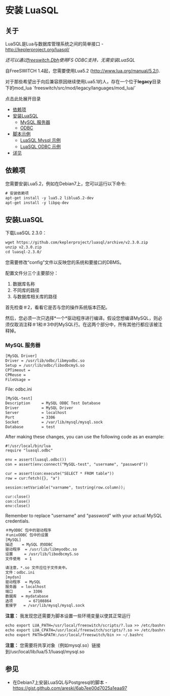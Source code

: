 # 安装 LuaSQL

## 关于

LuaSQL是Lua与数据库管理系统之间的简单接口 - <http://keplerproject.org/luasql/>

_还可以通过[freeswitch.Dbh](https://wiki.freeswitch.org/wiki/Lua%5Ffreeswitch%5Fdbh "Lua freeswitch dbh")使用FS ODBC支持，无需安装LuaSQL_

自FreeSWITCH 1.4起，您需要使用Lua5.2 (<http://www.lua.org/manual/5.2/>).

对于那些希望出于向后兼容原因继续使用Lua5.1的人，存在一个位于**legacy**目录下的mod\_lua \`freeswitch/src/mod/legacy/languages/mod\_lua/\`

点击此处展开目录

* [依赖项](#dependencies)
* [安装LuaSQL](#install-luasql)
   * [MySQL 服务器](#install-luasql)
   * [ODBC](#install-luasql)
* [脚本示例](#script-examples)
   * [LuaSQL Mysql 示例](#luasql-mysql-example)
   * [LuaSQL ODBC 示例](#luasql-odbc-example)
* [详见](#install-luasql)

## 依赖项

您需要安装Lua5.2，例如在Debian7上，您可以运行以下命令:

```xml
# 安装依赖项
apt-get install -y lua5.2 liblua5.2-dev
apt-get install -y libpq-dev
```

## 安装LuaSQL

下载LuaSQL 2.3.0：

```xml
wget https://github.com/keplerproject/luasql/archive/v2.3.0.zip
unzip v2.3.0.zip
cd luasql-2.3.0/
```

您需要修改“config”文件以反映您的系统和要接口的DBMS。

配置文件分三个主要部分：

1. 数据库名称
2. 不同库的路径
3. 与数据库相关库的路径

首先检查＃2，看看它是否与您的操作系统版本匹配。

然后，您必须一次只选择\*一个\*驱动程序进行编译。假设您想编译MySQL，则必须仅取消注释＃1和＃3中的MySQL行。在这两个部分中，所有其他行都应该被注释掉。

### MySQL 服务器

```xml
[MySQL Driver]
Driver = /usr/lib/odbc/libmyodbc.so
Setup = /usr/lib/odbc/libodbcmyS.so
CPTimeout =
CPReuse =
FileUsage =
```

File: odbc.ini

```xml
[MySQL-test]
Description     = MySQL ODBC Test Database
Driver          = MySQL Driver
Server          = localhost
Port            = 3306
Socket          = /var/lib/mysql/mysql.sock
Database        = test
```

After making these changes, you can use the following code as an example:

```xml
#!/usr/local/bin/lua
require "luasql.odbc"

env = assert(luasql.odbc())
con = assert(env:connect("MySQL-test", "username", "password"))

cur = assert(con:execute("SELECT * FROM table"))
row = cur:fetch({}, "a")

session:setVariable("varname", tostring(row.column));

cur:close()
con:close()
env:close()
```

Remember to replace "username" and "password" with your actual MySQL credentials.

```xml
＃MyODBC 包中的驱动程序
＃unixODBC 包中的设置
[MySQL]
描述    = MySQL 的ODBC
驱动程序  = /usr/lib/libmyodbc.so
设置     = /usr/lib/libodbcmyS.so
文件使用  = 1

请注意，*.so 文件应位于文件夹中。
文件：odbc.ini
[mydsn]
驱动程序  = MySQL
服务器  = localhost
端口       = 3306
数据库  = mydatabase
选项       = 67108864
套接字   = /var/lib/mysql/mysql.sock
```

**注意：** 我发现您还需要为脚本设置一些环境变量以使其正常运行

```xml
echo export LUA_PATH=/usr/local/freeswitch/scripts/?.lua >> /etc/bashrc
echo export LUA_CPATH=/usr/local/freeswitch/scripts/?.so >> /etc/bashrc
echo export PATH=$PATH:/usr/local/freeswitch/bin >> ~/.bashrc
```

**注意：** 您需要将共享对象（例如mysql.so）链接到/usr/local/lib/lua/5.1/luasql/mysql.so

## 参见

* 在Debian7上安装LuaSQL与Postgresql的脚本 - <https://gist.github.com/areski/6ab7ee00d7025a1eaa97>